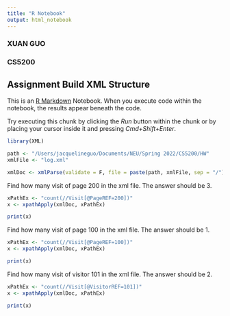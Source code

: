 ```yaml
---
title: "R Notebook"
output: html_notebook
---
```

### XUAN GUO
### CS5200

## Assignment Build XML Structure

This is an [R Markdown](http://rmarkdown.rstudio.com) Notebook. When you execute code within the notebook, the results appear beneath the code. 

Try executing this chunk by clicking the *Run* button within the chunk or by placing your cursor inside it and pressing *Cmd+Shift+Enter*. 

```r
library(XML)
```

```r
path <- "/Users/jacquelineguo/Documents/NEU/Spring 2022/CS5200/HW"
xmlFile <- "log.xml"

xmlDoc <- xmlParse(validate = F, file = paste(path, xmlFile, sep = "/"))
```

Find how many visit of page 200 in the xml file. The answer should be 3.
```r
xPathEx <- "count(//Visit[@PageREF=200])"
x <- xpathApply(xmlDoc, xPathEx)

print(x)
```

Find how many visit of page 100 in the xml file. The answer should be 1.
```r
xPathEx <- "count(//Visit[@PageREF=100])"
x <- xpathApply(xmlDoc, xPathEx)

print(x)
```

Find how many visit of visitor 101 in the xml file. The answer should be 2.
```r
xPathEx <- "count(//Visit[@VisitorREF=101])"
x <- xpathApply(xmlDoc, xPathEx)

print(x)
```

